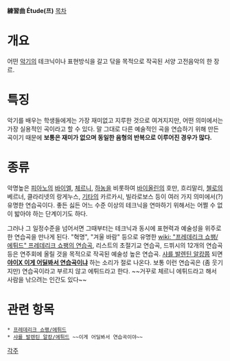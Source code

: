 '''練習曲 Étude(프)'''
[[목차]]
= 개요 =
어떤 [[악기]]의 테크닉이나 표현방식을 갈고 닦을 목적으로 작곡된 서양 고전음악의 한 장르.

= 특징 =
악기를 배우는 학생들에게는 가장 재미없고 지루한 것으로 여겨지지만, 어떤 의미에서는 가장 실용적인 곡이라고 할 수 있다. 말 그대로 다른 예술적인 곡을 연습하기 위해 만든 곡이기 때문에 '''보통은 재미가 없으며 동일한 음형의 반복으로 이루어진 경우가 많다.'''

= 종류 =
악명높은 [[피아노]]의 [[바이엘]], [[체르니]], [[하농]]을 비롯하여 [[바이올린]]의 호만, 흐리말리, [[첼로]]의 베르너, 클라리넷의 랑게누스, [[기타]]의 카르카시, 빌라로보스 등이 여러 가지 의미에서(?) 유명한 연습곡이다. 좋든 싫든 어느 수준 이상의 테크닉을 연마하기 위해서는 어쩔 수 없이 밟아야 하는 단계이기도 하다.

그러나 그 일정수준을 넘어서면 그때부터는 테크닉과 동시에 표현력과 예술성을 위주로 한 연습곡을 만나게 된다. "혁명", "겨울 바람" 등으로 유명한 [[wiki: "프레데리크 쇼팽/에튀드" 프레데리크 쇼팽의 연습곡]], 리스트의 초절기교 연습곡, 드뷔시의 12개의 연습곡 등은 연주회에 올릴 것을 목적으로 작곡된 예술성 높은 연습곡. [[샤를 발렌틴 알캉]]쯤 되면 '''[[샤를 발렌틴 알캉/에튀드|야이X 이게 어딜봐서 연습곡이냐]]''' 하는 소리가 절로 나온다. 보통 이런 연습곡은 (좀 웃기지만) 연습곡이라고 부르지 않고 에튀드라고 한다. ~~거꾸로 체르니 에튀드라고 해서 사람을 낚으려는 인간도 있다~~

= 관련 항목 =
 * [[프레데리크 쇼팽/에튀드]]
 * [[샤를 발렌틴 알캉/에튀드]] ~~이게 어딜봐서 연습곡이야~~

[[각주]]
